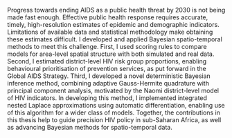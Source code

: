 Progress towards ending AIDS as a public health threat by 2030 is not being made fast enough.
Effective public health response requires accurate, timely, high-resolution estimates of epidemic and demographic indicators.
Limitations of available data and statistical methodology make obtaining these estimates difficult.
I developed and applied Bayesian spatio-temporal methods to meet this challenge.
First, I used scoring rules to compare models for area-level spatial structure with both simulated and real data.
Second, I estimated district-level HIV risk group proportions, enabling behavioural prioritisation of prevention services, as put forward in the Global AIDS Strategy.
Third, I developed a novel deterministic Bayesian inference method, combining adaptive Gauss-Hermite quadrature with principal component analysis, motivated by the Naomi district-level model of HIV indicators.
In developing this method, I implemented integrated nested Laplace approximations using automatic differentiation, enabling use of this algorithm for a wider class of models.
Together, the contributions in this thesis help to guide precision HIV policy in sub-Saharan Africa, as well as advancing Bayesian methods for spatio-temporal data.
